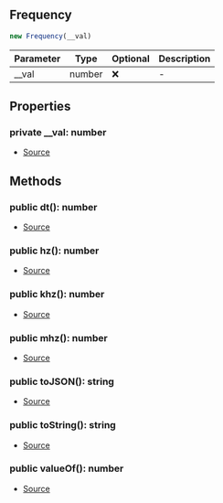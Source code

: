 ## Frequency

```typescript
new Frequency(__val)
```
| Parameter | Type | Optional | Description |
| ----------- | ----------- | ----------- | ----------- |
| __val | number | ❌ | - |

## Properties
### private  __val: number
- [Source](https://github.com/Androz2091/discord-player/blob/3861a2c/packages/equalizer/src/utils/Frequency.ts#L2)
## Methods
### public  dt(): number
- [Source](https://github.com/Androz2091/discord-player/blob/3861a2c/packages/equalizer/src/utils/Frequency.ts#L19)
### public  hz(): number
- [Source](https://github.com/Androz2091/discord-player/blob/3861a2c/packages/equalizer/src/utils/Frequency.ts#L15)
### public  khz(): number
- [Source](https://github.com/Androz2091/discord-player/blob/3861a2c/packages/equalizer/src/utils/Frequency.ts#L7)
### public  mhz(): number
- [Source](https://github.com/Androz2091/discord-player/blob/3861a2c/packages/equalizer/src/utils/Frequency.ts#L11)
### public  toJSON(): string
- [Source](https://github.com/Androz2091/discord-player/blob/3861a2c/packages/equalizer/src/utils/Frequency.ts#L31)
### public  toString(): string
- [Source](https://github.com/Androz2091/discord-player/blob/3861a2c/packages/equalizer/src/utils/Frequency.ts#L27)
### public  valueOf(): number
- [Source](https://github.com/Androz2091/discord-player/blob/3861a2c/packages/equalizer/src/utils/Frequency.ts#L23)